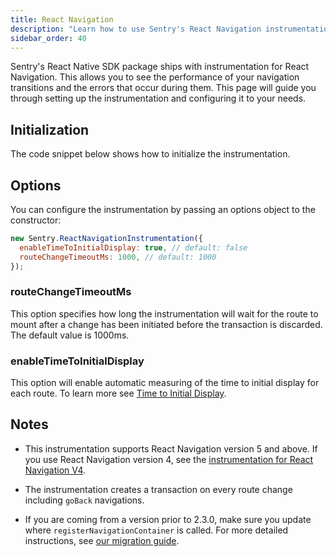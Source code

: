 ```yaml
---
title: React Navigation
description: "Learn how to use Sentry's React Navigation instrumentation."
sidebar_order: 40
---
```


Sentry's React Native SDK package ships with instrumentation for React Navigation. This allows you to see the performance of your navigation transitions and the errors that occur during them. This page will guide you through setting up the instrumentation and configuring it to your needs.

## Initialization

The code snippet below shows how to initialize the instrumentation.

<Include name="react-native-react-navigation-setup.mdx" />

## Options

You can configure the instrumentation by passing an options object to the constructor:

```javascript
new Sentry.ReactNavigationInstrumentation({
  enableTimeToInitialDisplay: true, // default: false
  routeChangeTimeoutMs: 1000, // default: 1000
});
```

### routeChangeTimeoutMs

This option specifies how long the instrumentation will wait for the route to mount after a change has been initiated before the transaction is discarded. The default value is 1000ms.

### enableTimeToInitialDisplay

This option will enable automatic measuring of the time to initial display for each route. To learn more see [Time to Initial Display](/platforms/react-native/performance/instrumentation/time-to-display).

## Notes

- This instrumentation supports React Navigation version 5 and above. If you use React Navigation version 4, see the [instrumentation for React Navigation V4](/platforms/react-native/performance/instrumentation/react-navigation-v4/).

- The instrumentation creates a transaction on every route change including `goBack` navigations.

- If you are coming from a version prior to 2.3.0, make sure you update where `registerNavigationContainer` is called. For more detailed instructions, see [our migration guide](/platforms/react-native/migration/#react-navigation-instrumentation-from-230).
